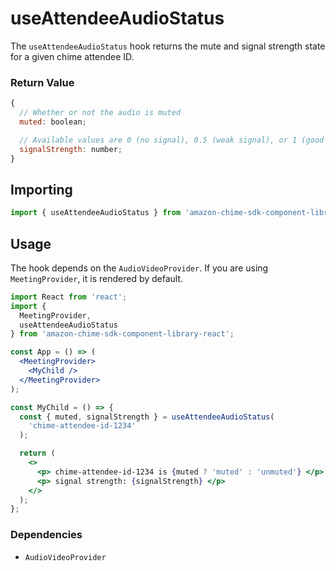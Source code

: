 <Meta title="SDK Hooks/useAttendeeAudioStatus" />

# useAttendeeAudioStatus

The `useAttendeeAudioStatus` hook returns the mute and signal strength state for a given chime attendee ID.

### Return Value

```javascript
{
  // Whether or not the audio is muted
  muted: boolean;

  // Available values are 0 (no signal), 0.5 (weak signal), or 1 (good signal)
  signalStrength: number;
}
```

## Importing

```javascript
import { useAttendeeAudioStatus } from 'amazon-chime-sdk-component-library-react';
```

## Usage

The hook depends on the `AudioVideoProvider`. If you are using `MeetingProvider`, it is rendered by default.

```jsx
import React from 'react';
import {
  MeetingProvider,
  useAttendeeAudioStatus
} from 'amazon-chime-sdk-component-library-react';

const App = () => (
  <MeetingProvider>
    <MyChild />
  </MeetingProvider>
);

const MyChild = () => {
  const { muted, signalStrength } = useAttendeeAudioStatus(
    'chime-attendee-id-1234'
  );

  return (
    <>
      <p> chime-attendee-id-1234 is {muted ? 'muted' : 'unmuted'} </p>
      <p> signal strength: {signalStrength} </p>
    </>
  );
};
```

### Dependencies

- `AudioVideoProvider`
